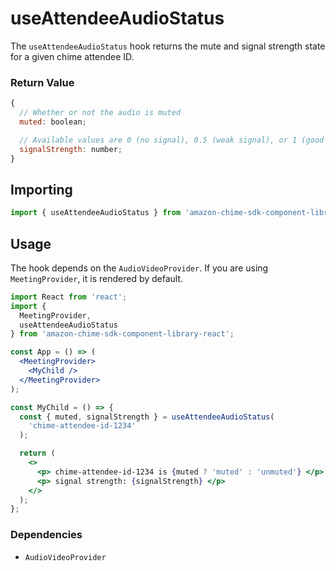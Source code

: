 <Meta title="SDK Hooks/useAttendeeAudioStatus" />

# useAttendeeAudioStatus

The `useAttendeeAudioStatus` hook returns the mute and signal strength state for a given chime attendee ID.

### Return Value

```javascript
{
  // Whether or not the audio is muted
  muted: boolean;

  // Available values are 0 (no signal), 0.5 (weak signal), or 1 (good signal)
  signalStrength: number;
}
```

## Importing

```javascript
import { useAttendeeAudioStatus } from 'amazon-chime-sdk-component-library-react';
```

## Usage

The hook depends on the `AudioVideoProvider`. If you are using `MeetingProvider`, it is rendered by default.

```jsx
import React from 'react';
import {
  MeetingProvider,
  useAttendeeAudioStatus
} from 'amazon-chime-sdk-component-library-react';

const App = () => (
  <MeetingProvider>
    <MyChild />
  </MeetingProvider>
);

const MyChild = () => {
  const { muted, signalStrength } = useAttendeeAudioStatus(
    'chime-attendee-id-1234'
  );

  return (
    <>
      <p> chime-attendee-id-1234 is {muted ? 'muted' : 'unmuted'} </p>
      <p> signal strength: {signalStrength} </p>
    </>
  );
};
```

### Dependencies

- `AudioVideoProvider`
